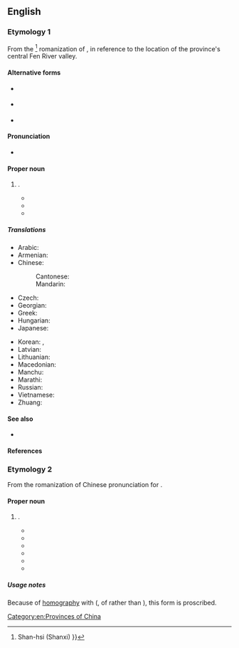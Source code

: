 {{also|Shānxī|Shaanxi}}
==English==
{{wikipedia}}
{{commonscat}}

===Etymology 1===
From the {{bor|en|cmn-pinyin|-}}<ref>{{cite-book
|en
|year=1982
|chapter=Selected Glossary
|title=The Cambridge Encyclopedia of China
|url=https://archive.org/details/cambridgeencyclo00hook/
|publisher={{w|Cambridge University Press}}
|ISBN=0521230993
|lccn=79-42627
|oclc=781411242
|pages=476, 483
|pageurl=https://archive.org/details/cambridgeencyclo00hook/page/483/
|text=The glossary includes a selection of names and terms from the text in the Wade-Giles transliteration, followed by Pinyin,{{...}}Shan-hsi (Shanxi) {{lang|zh|山西}}}}</ref> romanization of {{uder|en|zh|山西||[Land] [[west|West]] of the [Taihang] [[mountain|Mountains]]|tr=Shānxī}}, in reference to the location of the province's central Fen River valley.

====Alternative forms====
* {{qualifier|from [[Wade-Giles]]}} {{l|en|Shan-hsi}}
* {{qualifier|{{w|Chinese Postal Map Romanization}}}} {{l|en|Shansi}}
* {{q|obsolete}} {{l|en|Xansi}}

====Pronunciation====
* {{IPA|en|/ˈʃɑnˈʃi/}}

====Proper noun====
{{en-proper noun}}

# {{place|en|province|in the northern part of|c/China|capital=Taiyuan}}.
#* {{quote-book
|en
|year=1738
|by={{w|Jean-Baptiste Du Halde|J. B. Du Halde}}
|title=A Description of the Empire of China and Chinese-Tartary, Together with the Kingdoms of Korea, and Tibet
|url=https://archive.org/details/gri_33125013761826/
|volume=I
|location=[[London]]
|OCLC=13628142
|page=172
|pageurl=https://archive.org/details/gri_33125013761826/page/172/
|text=''Shi-whang-ti'' having obſerv’d in viſiting his Empire that the Northern Provinces, eſpecially ''Pe-che-li'', '''''Shan-ſi''''', and ''Shen-ſi'', were much expoſed to the ſudden Incurſions of the Tartars ; he fent a formidable Army, which having driven them back a great way beyond the Frontiers of the Empire, he immediately put in Execution the Scheme he had form'd to ſecure his Country againſt ſuch dangerous Neighbours, by building a Wall from the Sea to the Extremities of the Province of ''Shen-ſi''.
|brackets=on}}
#* {{quote-book
|en
|year=1975
|last=Goldwasser
|first=Janet
|author2=Stuart Dowty
|chapter=Agriculture: The Foundation
|title=Huan-Ying: Worker's China
|url=https://archive.org/details/jewelofkingdomge0000wong/
|publisher={{w|Monthly Review Press}}
|ISBN=0-85345-337-7
|LCCN=74-7790
|OCLC=471721488
|page=101
|pageurl=https://archive.org/details/huanyingworkersc0000gold/page/101/
|text=The Tachai Production Brigade is part of the Tachai Commune in Xiyang County, '''Shanxi''' Province, in Northern China. It’s tucked away in the Taihang Mountains, a bit over two hundred miles southwest of Peking, in an area with poor soil, serious erosion, and rock-strewn, mountainous terrain.}}
#* {{seemoreCites|en}}

=====Translations=====
{{trans-top|province of China}}
* Arabic: {{t|ar|شَانْشِي|m}}
* Armenian: {{t|hy|Շանսի}}
* Chinese:
*: Cantonese: {{t|yue|山西|tr=saan1 sai1}}
*: Mandarin: {{t+|cmn|山西|tr=Shānxī|sc=Hani}}
* Czech: {{t|cs|Šan-si}}
* Georgian: {{t+|ka|შანსი}}
* Greek: {{t|el|Σανσί}}
* Hungarian: {{t|hu|Sanhszi}}
* Japanese: {{t|ja|山西|tr=さんせい, Sansei}}
{{trans-mid}}
* Korean: {{t|ko|^산시}}, {{t|ko|산서}}
* Latvian: {{t|lv|Šaņsji}}
* Lithuanian: {{t|lt|Šansi}}
* Macedonian: {{t|mk|Шансји}}
* Manchu: {{t|mnc|ᠰᠠᠨᠰᡳ}}
* Marathi: {{t|mr|शान्शी}}
* Russian: {{t|ru|Шаньси́|f}}
* Vietnamese: {{t|vi|Sơn Tây}}
* Zhuang: {{t|za|Sanhsih}}
{{trans-bottom}}

====See also====
* {{l|en|Shaanxi}}

====References====
<references/>

===Etymology 2===
From the {{bor|en|cmn-pinyin|-}} romanization of {{uder|en|cmn|-}} Chinese pronunciation for {{zh-l|陝西}}.

====Proper noun====
{{en-proper noun}}

# {{lb|en|proscribed}} {{alternative form of|en|Shaanxi}}.
#* {{quote-book
|en
|year=1997
|author=Donald J. Marion
|title=The Chinese Filmography: The 2444 Feature Films Produced by Studios in the People's Republic of China from 1949 through 1995
|url=https://archive.org/details/chinesefilmograp0000mari/
|publisher={{w|McFarland & Company}}
|ISBN=0-7864-0305-5
|LCCN=96-49551
|OCLC=493528511
|OL=1009518M
|page=212
|pageurl=https://archive.org/details/chinesefilmograp0000mari/page/212/
|text=After the Red Army sets up headquarters at Yanan in north '''Shanxi'''{{sic|Shaanxi}} province, he accepts a frontline post in repelling the Japanese invasion, and becomes commander of the New Fourth Army.}}
#* {{quote-book
|en
|year=2002
|editor=Xiu Yuezhen ({{lang|zh|修月祯}})
|chapter=Cleaning the Yellow River
|title=旅游英语教程
|trans-title=Lü you ying yu jiao cheng
|url=https://archive.org/details/luyouyingyujiaoc0000unse/
|location=[[Beijing]]
|publisher={{w|Renmin University of China}}
|ISBN=7-300-04013-6
|OCLC=298608916
|pages=256-257
|pageurl=https://archive.org/details/luyouyingyujiaoc0000unse/page/256/
|text=Owing to soil erosion, some farmland has become totally barren. In Chenjiagedu Village<!--陈家圪堵村-->, Fugu county, '''Shanxi'''{{sic|Shaanxi}} Province, since all farmland was lost, the local people were obliged to travel several kilometers for fertile soil.}}
#* {{quote-book
|en
|year=2003
|author=Guangqiu Xu
|title=Imperial China, 617-1644
|series=World Eras
|url=https://archive.org/details/imperialchina6170000unse/
|volume=7
|ISBN=0-7876-1708-3
|LCCN=2002007914
|OCLC=1020890979
|OL=11093338M
|page=98
|pageurl=https://archive.org/details/imperialchina6170000unse/page/98/
|text='''634''' ·The Palace of Great Clarity, an imperial resort including residential and official buildings, is constructed northwest of Chang’an in '''Shanxi'''{{sic|Shaanxi}} Province.<br>'''636''' ·The Zhaoling (Clarity Tomb) of Emperor Taizong is built in Liquan County, '''Shanxi''' Province. The tomb includes the well-known stone sculpture ''Six Horses of the Clarity Tomb''.}}
#* {{quote-book
|en
|year=2005
|author=Fiona Fordyce
|chapter=Selenium Deficiency and Toxicity in the Environment
|title=Essentials of Medical Geology: Impacts of the Natural Environment on Public Health
|url=https://archive.org/details/essentialsofmedi0000unse_z2t7/
|ISBN=0-12-636341-2
|OCLC=856591264
|OL=7328963M
|page=400
|pageurl=https://archive.org/details/essentialsofmedi0000unse_z2t7/page/400/
|text=In China, an outbreak of endemic human selenosis was reported in Enshi District, Hubei Province, and in Ziyang County, '''Shanxi'''{{sic|Shaanxi}} Province, during the 1960s.}}
#* {{quote-book
|en
|year=2008
|author=James MacManus
|title=Ocean Devil
|url=https://archive.org/details/oceandevillifele0000macm/
|publisher={{w|Harper Perennial}}
|ISBN=978-0-00-727075-0
|OCLC=182663117
|OL=22532988M
|page=148
|pageurl=https://archive.org/details/oceandevillifele0000macm/page/148/
|passage=Production around the town of Ankang, a hundred miles south of Xian in '''Shanxi'''{{sic|Shaanxi}} province, dropped by 25 per cent.}}
#* {{seemoreCites|en}}

=====Usage notes=====
Because of [[homography]] with {{m|en|Shanxi}} ({{zh-m|山西}}, of {{zh-l|山}} rather than {{zh-l|陝}}), this form is proscribed.

[[Category:en:Provinces of China]]